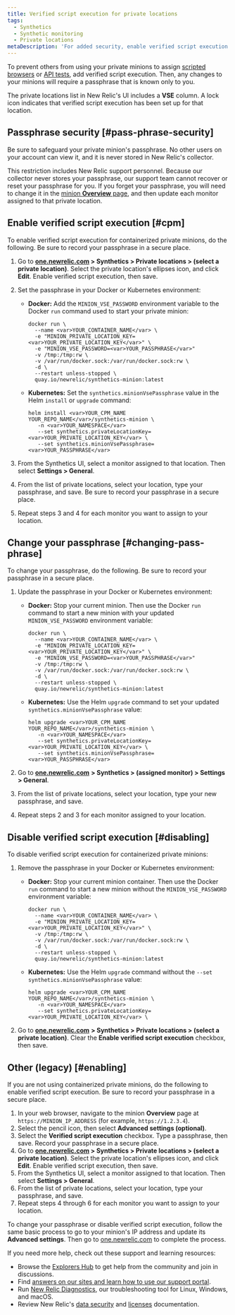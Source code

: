 ```yaml
---
title: Verified script execution for private locations
tags:
  - Synthetics
  - Synthetic monitoring
  - Private locations
metaDescription: 'For added security, enable verified script execution to require a passphrase before assigning jobs to your minion in New Relic.'
---
```


To prevent others from using your private minions to assign [scripted browsers](/docs/synthetics/new-relic-synthetics/scripting-monitors/write-scripted-browsers) or [API tests](/docs/synthetics/new-relic-synthetics/scripting-monitors/write-api-tests), add verified script execution. Then, any changes to your minions will require a passphrase that is known only to you.

The private locations list in New Relic's UI includes a **VSE** column. A lock <Icon name="fe-lock"/>
icon indicates that verified script execution has been set up for that location.

## Passphrase security [#pass-phrase-security]

Be sure to safeguard your private minion's passphrase. No other users on your account can view it, and it is never stored in New Relic's collector.

This restriction includes New Relic support personnel. Because our collector never stores your passphrase, our support team cannot recover or reset your passphrase for you. If you forget your passphrase, you will need to change it in the [minion **Overview** page](/docs/synthetics/new-relic-synthetics/private-locations/install-configure-private-minions#configure), and then update each monitor assigned to that private location.

## Enable verified script execution [#cpm]

To enable verified script execution for containerized private minions, do the following. Be sure to record your passphrase in a secure place.

1. Go to **[one.newrelic.com](https://one.newrelic.com/) > Synthetics > Private locations > (select a private location)**. Select the private location's ellipses icon, and click **Edit**. Enable verified script execution, then save.
2. Set the passphrase in your Docker or Kubernetes environment:

   * **Docker:** Add the `MINION_VSE_PASSWORD` environment variable to the Docker `run` command used to start your private minion:

     ```
     docker run \
       --name <var>YOUR_CONTAINER_NAME</var> \
       -e "MINION_PRIVATE_LOCATION_KEY=<var>YOUR_PRIVATE_LOCATION_KEY</var>" \
       -e "MINION_VSE_PASSWORD=<var>YOUR_PASSPHRASE</var>"
       -v /tmp:/tmp:rw \
       -v /var/run/docker.sock:/var/run/docker.sock:rw \
       -d \
       --restart unless-stopped \
       quay.io/newrelic/synthetics-minion:latest
     ```
   * **Kubernetes:** Set the `synthetics.minionVsePassphrase` value in the Helm `install` or `upgrade` command:

     ```
     helm install <var>YOUR_CPM_NAME YOUR_REPO_NAME</var>/synthetics-minion \
        -n <var>YOUR_NAMESPACE</var>
        --set synthetics.privateLocationKey=<var>YOUR_PRIVATE_LOCATION_KEY</var> \
        --set synthetics.minionVsePassphrase=<var>YOUR_PASSPHRASE</var>
     ```
3. From the Synthetics UI, select a monitor assigned to that location. Then select **Settings > General**.
4. From the list of private locations, select your location, type your passphrase, and save. Be sure to record your passphrase in a secure place.
5. Repeat steps 3 and 4 for each monitor you want to assign to your location.

## Change your passphrase [#changing-pass-phrase]

To change your passphrase, do the following. Be sure to record your passphrase in a secure place.

1. Update the passphrase in your Docker or Kubernetes environment:

   * **Docker:** Stop your current minion. Then use the Docker `run` command to start a new minion with your updated `MINION_VSE_PASSWORD` environment variable:

     ```
     docker run \
       --name <var>YOUR_CONTAINER_NAME</var> \
       -e "MINION_PRIVATE_LOCATION_KEY=<var>YOUR_PRIVATE_LOCATION_KEY</var>" \
       -e "MINION_VSE_PASSWORD=<var>YOUR_PASSPHRASE</var>"
       -v /tmp:/tmp:rw \
       -v /var/run/docker.sock:/var/run/docker.sock:rw \
       -d \
       --restart unless-stopped \
       quay.io/newrelic/synthetics-minion:latest
     ```
   * **Kubernetes:** Use the Helm `upgrade` command to set your updated `synthetics.minionVsePassphrase` value:

     ```
     helm upgrade <var>YOUR_CPM_NAME YOUR_REPO_NAME</var>/synthetics-minion \
        -n <var>YOUR_NAMESPACE</var>
        --set synthetics.privateLocationKey=<var>YOUR_PRIVATE_LOCATION_KEY</var> \
        --set synthetics.minionVsePassphrase=<var>YOUR_PASSPHRASE</var>
     ```
2. Go to [**one.newrelic.com**](https://one.newrelic.com/) **> Synthetics > (assigned monitor) > Settings > General**.
3. From the list of private locations, select your location, type your new passphrase, and save.
4. Repeat steps 2 and 3 for each monitor assigned to your location.

## Disable verified script execution [#disabling]

To disable verified script execution for containerized private minions:

1. Remove the passphrase in your Docker or Kubernetes environment:

   * **Docker:** Stop your current minion container. Then use the Docker `run` command to start a new minion without the `MINION_VSE_PASSWORD` environment variable:

     ```
     docker run \
       --name <var>YOUR_CONTAINER_NAME</var> \
       -e "MINION_PRIVATE_LOCATION_KEY=<var>YOUR_PRIVATE_LOCATION_KEY</var>" \
       -v /tmp:/tmp:rw \
       -v /var/run/docker.sock:/var/run/docker.sock:rw \
       -d \
       --restart unless-stopped \
       quay.io/newrelic/synthetics-minion:latest
     ```
   * **Kubernetes:** Use the Helm `upgrade` command without the `--set synthetics.minionVsePassphrase` value:

     ```
     helm upgrade <var>YOUR_CPM_NAME YOUR_REPO_NAME</var>/synthetics-minion \
        -n <var>YOUR_NAMESPACE</var>
        --set synthetics.privateLocationKey=<var>YOUR_PRIVATE_LOCATION_KEY</var> \
     ```
2. Go to [**one.newrelic.com**](https://one.newrelic.com/) **> Synthetics > Private locations > (select a private location)**. Clear the **Enable verified script execution** checkbox, then save.

## Other (legacy) [#enabling]

If you are not using containerized private minions, do the following to enable verified script execution. Be sure to record your passphrase in a secure place.

1. In your web browser, navigate to the minion **Overview** page at `https://MINION_IP_ADDRESS` (for example, `https://1.2.3.4`).
2. Select the pencil <Icon name="fe-edit-2"/>
   icon, then select **Advanced settings (optional)**.
3. Select the **Verified script execution** checkbox. Type a passphrase, then save. Record your passphrase in a secure place.
4. Go to **[one.newrelic.com](https://one.newrelic.com/) > Synthetics > Private locations > (select a private location)**. Select the private location's ellipses icon, and click **Edit**. Enable verified script execution, then save.
5. From the Synthetics UI, select a monitor assigned to that location. Then select **Settings > General**.
6. From the list of private locations, select your location, type your passphrase, and save.
7. Repeat steps 4 through 6 for each monitor you want to assign to your location.

To change your passphrase or disable verified script execution, follow the same basic process to go to your minion's IP address and update its **Advanced settings**. Then go to [one.newrelic.com](https://one.newrelic.com/) to complete the process.

If you need more help, check out these support and learning resources:

* Browse the [Explorers Hub](https://discuss.newrelic.com/) to get help from the community and join in discussions.
* Find [answers on our sites and learn how to use our support portal](/docs/using-new-relic/welcome-new-relic/get-started/find-help-use-support-portal).
* Run [New Relic Diagnostics](/docs/using-new-relic/cross-product-functions/troubleshooting/new-relic-diagnostics), our troubleshooting tool for Linux, Windows, and macOS.
* Review New Relic's [data security](/docs/security) and [licenses](/docs/licenses) documentation.
